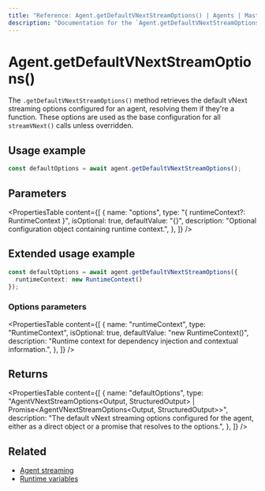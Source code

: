 ```yaml
---
title: "Reference: Agent.getDefaultVNextStreamOptions() | Agents | Mastra Docs"
description: "Documentation for the `Agent.getDefaultVNextStreamOptions()` method in Mastra agents, which retrieves the default options used for streamVNext calls."
---
```


# Agent.getDefaultVNextStreamOptions()

The `.getDefaultVNextStreamOptions()` method retrieves the default vNext streaming options configured for an agent, resolving them if they're a function. These options are used as the base configuration for all `streamVNext()` calls unless overridden.

## Usage example

```typescript showLineNumbers copy
const defaultOptions = await agent.getDefaultVNextStreamOptions();
```

## Parameters

<PropertiesTable
  content={[
    {
      name: "options",
      type: "{ runtimeContext?: RuntimeContext }",
      isOptional: true,
      defaultValue: "{}",
      description: "Optional configuration object containing runtime context.",
    },
  ]}
/>

## Extended usage example

```typescript showLineNumbers copy
const defaultOptions = await agent.getDefaultVNextStreamOptions({
  runtimeContext: new RuntimeContext()
});
```

### Options parameters

<PropertiesTable
  content={[
    {
      name: "runtimeContext",
      type: "RuntimeContext",
      isOptional: true,
      defaultValue: "new RuntimeContext()",
      description: "Runtime context for dependency injection and contextual information.",
    },
  ]}
/>

## Returns

<PropertiesTable
  content={[
    {
      name: "defaultOptions",
      type: "AgentVNextStreamOptions<Output, StructuredOutput> | Promise<AgentVNextStreamOptions<Output, StructuredOutput>>",
      description: "The default vNext streaming options configured for the agent, either as a direct object or a promise that resolves to the options.",
    },
  ]}
/>

## Related

- [Agent streaming](../../docs/agents/streaming.mdx)
- [Runtime variables](../../docs/agents/runtime-variables.mdx)
